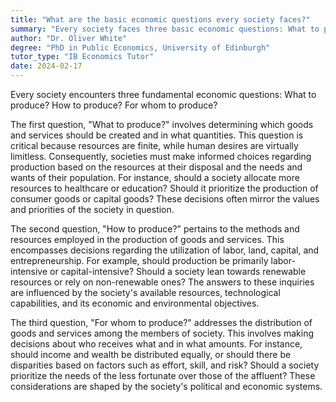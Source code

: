 ```yaml
---
title: "What are the basic economic questions every society faces?"
summary: "Every society faces three basic economic questions: What to produce? How to produce? For whom to produce?"
author: "Dr. Oliver White"
degree: "PhD in Public Economics, University of Edinburgh"
tutor_type: "IB Economics Tutor"
date: 2024-02-17
---
```


Every society encounters three fundamental economic questions: What to produce? How to produce? For whom to produce?

The first question, "What to produce?" involves determining which goods and services should be created and in what quantities. This question is critical because resources are finite, while human desires are virtually limitless. Consequently, societies must make informed choices regarding production based on the resources at their disposal and the needs and wants of their population. For instance, should a society allocate more resources to healthcare or education? Should it prioritize the production of consumer goods or capital goods? These decisions often mirror the values and priorities of the society in question.

The second question, "How to produce?" pertains to the methods and resources employed in the production of goods and services. This encompasses decisions regarding the utilization of labor, land, capital, and entrepreneurship. For example, should production be primarily labor-intensive or capital-intensive? Should a society lean towards renewable resources or rely on non-renewable ones? The answers to these inquiries are influenced by the society's available resources, technological capabilities, and its economic and environmental objectives.

The third question, "For whom to produce?" addresses the distribution of goods and services among the members of society. This involves making decisions about who receives what and in what amounts. For instance, should income and wealth be distributed equally, or should there be disparities based on factors such as effort, skill, and risk? Should a society prioritize the needs of the less fortunate over those of the affluent? These considerations are shaped by the society's political and economic systems.
    